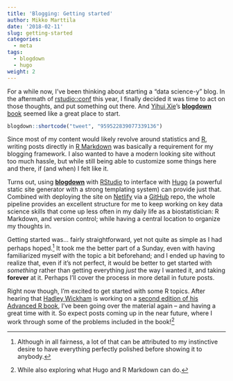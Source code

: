 ---
title: 'Blogging: Getting started'
author: Mikko Marttila
date: '2018-02-11'
slug: getting-started
categories:
  - meta
tags:
  - blogdown
  - hugo
weight: 2
---

For a while now, I've been thinking about starting a "data science-y" blog. In the aftermath of [rstudio::conf](https://www.rstudio.com/conference/) this year, I finally decided it was time to act on those thoughts, and put something out there. And [Yihui Xie](https://twitter.com/xieyihui)'s [**blogdown** book](https://bookdown.org/yihui/blogdown/) seemed like a great place to start.

```{r, echo = F}
blogdown::shortcode("tweet", "959522839077339136")
```

Since most of my content would likely revolve around statistics and [R](https://www.r-project.org/), writing posts directly in [R Markdown](https://rmarkdown.rstudio.com/) was basically a requirement for my blogging framework. I also wanted to have a modern looking site without too much hassle, but while still being able to customize some things here and there, if (and when) I felt like it. 

Turns out, using [**blogdown**](https://github.com/rstudio/blogdown) with [RStudio](https://www.rstudio.com/) to interface with [Hugo](https://gohugo.io/) (a powerful static site generator with a strong templating system) can provide just that. Combined with deploying the site on [Netlify](https://www.netlify.com/) via a [GitHub](https://github.com/) repo, the whole pipeline provides an excellent structure for me to keep working on key data science skills that come up less often in my daily life as a biostatistician: R Markdown, and version control; while having a central location to organize my thoughts in.

Getting started was... fairly straightforward, yet not quite as simple as I had perhaps hoped.^[Although in all fairness, a lot of that can be attributed to my instinctive desire to have everything perfectly polished before showing it to anybody.] It took me the better part of a Sunday, even with having familiarized myself with the topic a bit beforehand; and I ended up having to realize that, even if it's not perfect, it would be better to get started with *something* rather than getting everything *just* the way I wanted it, and taking **forever** at it. Perhaps I'll cover the process in more detail in future posts.

Right now though, I'm excited to get started with some R topics. After hearing that [Hadley Wickham](https://twitter.com/hadleywickham) is working on a [second edition of his Advanced R book](https://adv-r.hadley.nz/), I've been going over the material again -- and having a great time with it. So expect posts coming up in the near future, where I work through some of the problems included in the book!^[While also exploring what Hugo and R Markdown can do.]

